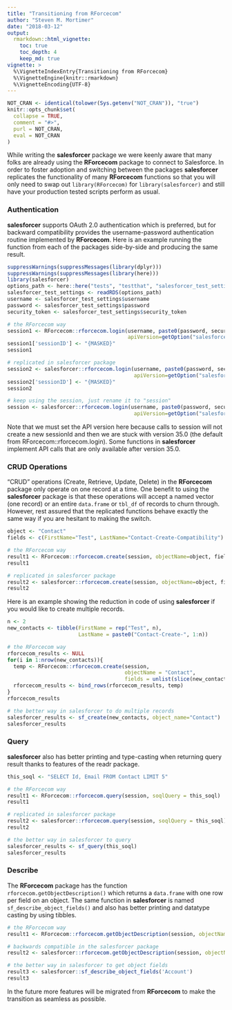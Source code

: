 ```yaml
---
title: "Transitioning from RForcecom"
author: "Steven M. Mortimer"
date: "2018-03-12"
output:
  rmarkdown::html_vignette:
    toc: true
    toc_depth: 4
    keep_md: true
vignette: >
  %\VignetteIndexEntry{Transitioning from RForcecom}
  %\VignetteEngine{knitr::rmarkdown}
  %\VignetteEncoding{UTF-8}
---
```


```r
NOT_CRAN <- identical(tolower(Sys.getenv("NOT_CRAN")), "true")
knitr::opts_chunk$set(
  collapse = TRUE,
  comment = "#>",
  purl = NOT_CRAN,
  eval = NOT_CRAN
)
```

While writing the **salesforcer** package we were keenly aware that many folks 
are already using the **RForcecom** package to connect to Salesforce. In order 
to foster adoption and switching between the packages **salesforcer** replicates 
the functionality of many **RForcecom** functions so that you will only need to swap 
out `library(RForcecom)` for `library(salesforcer)` and still have your production 
tested scripts perform as usual.

### Authentication

**salesforcer** supports OAuth 2.0 authentication which is preferred, but for 
backward compatibility provides the username-password authentication routine 
implemented by **RForcecom**. Here is an example running the function from 
each of the packages side-by-side and producing the same result.

```r
suppressWarnings(suppressMessages(library(dplyr)))
suppressWarnings(suppressMessages(library(here)))
library(salesforcer)
options_path <- here::here("tests", "testthat", "salesforcer_test_settings.rds")
salesforcer_test_settings <- readRDS(options_path)
username <- salesforcer_test_settings$username
password <- salesforcer_test_settings$password
security_token <- salesforcer_test_settings$security_token
```

```r
# the RForcecom way
session1 <- RForcecom::rforcecom.login(username, paste0(password, security_token), 
                                       apiVersion=getOption("salesforcer.api_version"))
session1['sessionID'] <- "{MASKED}"
session1

# replicated in salesforcer package
session2 <- salesforcer::rforcecom.login(username, paste0(password, security_token), 
                                         apiVersion=getOption("salesforcer.api_version"))
session2['sessionID'] <- "{MASKED}"
session2
```

```r
# keep using the session, just rename it to "session"
session <- salesforcer::rforcecom.login(username, paste0(password, security_token), 
                                         apiVersion=getOption("salesforcer.api_version"))
```

Note that we must set the API version here because calls to session will not create 
a new sessionId and then we are stuck with version 35.0 (the default from 
RForcecom::rforcecom.login). Some functions in **salesforcer** implement API calls 
that are only available after version 35.0.

### CRUD Operations

"CRUD" operations (Create, Retrieve, Update, Delete) in the **RForcecom** package 
only operate on one record at a time. One benefit to using the **salesforcer** package 
is that these operations will accept a named vector (one record) or an entire `data.frame`
or `tbl_df` of records to churn through. However, rest assured that the replicated 
functions behave exactly the same way if you are hesitant to making the switch.

```r
object <- "Contact"
fields <- c(FirstName="Test", LastName="Contact-Create-Compatibility")

# the RForcecom way
result1 <- RForcecom::rforcecom.create(session, objectName=object, fields)
result1

# replicated in salesforcer package
result2 <- salesforcer::rforcecom.create(session, objectName=object, fields)
result2
```

Here is an example showing the reduction in code of using **salesforcer** if you 
would like to create multiple records.

```r
n <- 2
new_contacts <- tibble(FirstName = rep("Test", n),
                       LastName = paste0("Contact-Create-", 1:n))

# the RForcecom way
rforcecom_results <- NULL
for(i in 1:nrow(new_contacts)){
  temp <- RForcecom::rforcecom.create(session, 
                                      objectName = "Contact", 
                                      fields = unlist(slice(new_contacts,i)))
  rforcecom_results <- bind_rows(rforcecom_results, temp)
}
rforcecom_results

# the better way in salesforcer to do multiple records
salesforcer_results <- sf_create(new_contacts, object_name="Contact")
salesforcer_results
```

### Query

**salesforcer** also has better printing and type-casting when returning query result
thanks to features of the readr package.

```r
this_soql <- "SELECT Id, Email FROM Contact LIMIT 5"

# the RForcecom way
result1 <- RForcecom::rforcecom.query(session, soqlQuery = this_soql)
result1

# replicated in salesforcer package
result2 <- salesforcer::rforcecom.query(session, soqlQuery = this_soql)
result2

# the better way in salesforcer to query
salesforcer_results <- sf_query(this_soql)
salesforcer_results
```

### Describe

The **RForcecom** package has the function `rforcecom.getObjectDescription()` which returns 
a `data.frame` with one row per field on an object. The same function in **salesforcer** 
is named `sf_describe_object_fields()` and also has better printing and datatype 
casting by using tibbles.

```r
# the RForcecom way
result1 <- RForcecom::rforcecom.getObjectDescription(session, objectName='Account')

# backwards compatible in the salesforcer package
result2 <- salesforcer::rforcecom.getObjectDescription(session, objectName='Account')

# the better way in salesforcer to get object fields
result3 <- salesforcer::sf_describe_object_fields('Account')
result3
```

In the future more features will be migrated from **RForcecom** to make the 
transition as seamless as possible.
